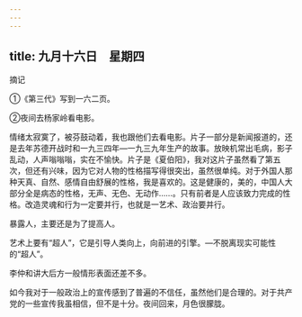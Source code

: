 ```yaml
---
---
---
```

title: 九月十六日　星期四
---




摘记

①《第三代》写到一六二页。

②夜间去杨家岭看电影。

情绪太寂寞了，被芬鼓动着，我也跟他们去看电影。片子一部分是新闻报道的，还是去年苏德开战时和一九三四年―一九三九年生产的故事。放映机常出毛病，影子乱动，人声嗡嗡嗡，实在不愉快。片子是《夏伯阳》，我对这片子虽然看了第五次，但还有兴味，因为它对人物的性格描写得很突出，虽然很单纯。对于外国人那种天真、自然、感情自由舒展的性格，我是喜欢的。这是健康的，美的，中国人大部分全是病态的性格，无声、无色、无动作……。只有前者是人应该致力完成的性格。改造灵魂和行为一定要并行，也就是一艺术、政治要并行。

暴露人，主要还是为了提高人。

艺术上要有“超人”，它是引导人类向上，向前进的引擎。―不脱离现实可能性的“超人”。

李仲和讲大后方一般情形表面还差不多。

如今我对于一般政治上的宣传感到了普遍的不信任，虽然他们是合理的。对于共产党的一些宣传我虽相信，但不是十分。夜间回来，月色很朦胧。